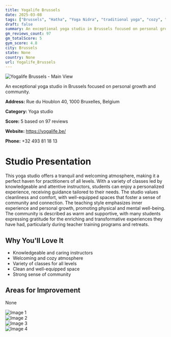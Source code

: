 ```yaml
---
title: Yogalife Brussels
date: 2025-03-08
tags: ["Brussels", "Hatha", "Yoga Nidra", "traditional yoga", "cozy", "community", "Brussels"]  
draft: false
summary: An exceptional yoga studio in Brussels focused on personal growth and community.
gm_reviews_count: 97
gm_totalScore: 5
gym_score: 4.8
city: Brussels
state: None
country: None
url: Yogalife_Brussels
---
```


<div className="aspect-[16/9] relative my-8">
  <img 
    src="https://lh5.googleusercontent.com/p/AF1QipM0U8mYuhelKTUOwzOMVDDjAVFUHoVhJ8Rm113F=w1920-h1080-k-no"
    alt="Yogalife Brussels - Main View"
    className="object-cover absolute inset-0 w-full h-full rounded-lg"
  />
</div>

An exceptional yoga studio in Brussels focused on personal growth and community.

**Address:** Rue du Houblon 40, 1000 Bruxelles, Belgium

**Category:** Yoga studio

**Score:** 5 based on 97 reviews

**Website:** https://yogalife.be/

**Phone:** +32 493 81 18 13

# Studio Presentation

This yoga studio offers a tranquil and welcoming atmosphere, making it a perfect haven for practitioners of all levels. With a variety of classes led by knowledgeable and attentive instructors, students can enjoy a personalized experience, receiving guidance tailored to their needs. The studio values cleanliness and comfort, with well-equipped spaces that foster a sense of community and connection. The teaching style emphasizes inner experience and personal growth, promoting physical and mental well-being. The community is described as warm and supportive, with many students expressing gratitude for the enriching and transformative experiences they have had, particularly during teacher training programs and retreats.

## Why You'll Love It

- Knowledgeable and caring instructors
- Welcoming and cozy atmosphere
- Variety of classes for all levels
- Clean and well-equipped space
- Strong sense of community

## Areas for Improvement

None

<div className="grid grid-cols-1 xl:grid-cols-2 gap-4 my-8">
<div className="aspect-[4/3] relative"><img src="https://lh5.googleusercontent.com/p/AF1QipO-QWVVnQdtxz1JJgByDbZMYHmtlm24yUdvmPFi=w1920-h1080-k-no" alt="Image 1" className="object-cover absolute inset-0 w-full h-full rounded-lg" /></div>
<div className="aspect-[4/3] relative"><img src="https://lh5.googleusercontent.com/p/AF1QipNttYK27nmqWi4-nCYx8dQ-b71JTev0Z31mrhzM=w1920-h1080-k-no" alt="Image 2" className="object-cover absolute inset-0 w-full h-full rounded-lg" /></div>
<div className="aspect-[4/3] relative"><img src="https://lh5.googleusercontent.com/p/AF1QipOAznZ89xwdfBeqPS2L_cbUufbr72GBBV3gNHKo=w1920-h1080-k-no" alt="Image 3" className="object-cover absolute inset-0 w-full h-full rounded-lg" /></div>
<div className="aspect-[4/3] relative"><img src="https://lh5.googleusercontent.com/p/AF1QipP9Hpsav8W40cyjjuD19H31Rha1be181vFNVSo3=w1920-h1080-k-no" alt="Image 4" className="object-cover absolute inset-0 w-full h-full rounded-lg" /></div>
</div>